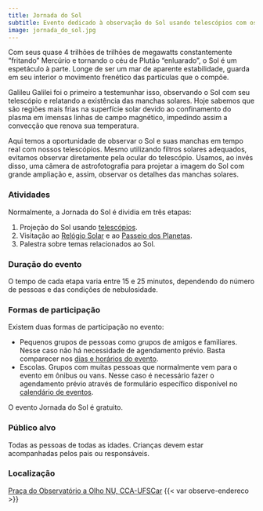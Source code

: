 ```yaml
---
title: Jornada do Sol
subtitle: Evento dedicado à observação do Sol usando telescópios com os devidos filtros solares.
image: jornada_do_sol.jpg
---
```


Com seus quase 4 trilhões de trilhões de megawatts constantemente "fritando" Mercúrio e tornando o céu de Plutão "enluarado", o Sol é um espetáculo à parte. Longe de ser um mar de aparente estabilidade, guarda em seu interior o movimento frenético das partículas que o compõe.

Galileu Galilei foi o primeiro a testemunhar isso, observando o Sol com seu telescópio e relatando a existência das manchas solares. Hoje sabemos que são regiões mais frias na superfície solar devido ao confinamento do plasma em imensas linhas de campo magnético, impedindo assim a convecção que renova sua temperatura.

Aqui temos a oportunidade de observar o Sol e suas manchas em tempo real com nossos telescópios. Mesmo utilizando filtros solares adequados, evitamos observar diretamente pela ocular do telescópio. Usamos, ao invés disso, uma câmera de astrofotografia para projetar a imagem do Sol com grande ampliação e, assim, observar os detalhes das manchas solares.

### Atividades

Normalmente, a Jornada do Sol é dividia em três etapas:

1. Projeção do Sol usando [telescópios]({{< var loc.acervo >}}/acervo.qmd).
1. Visitação ao [Relógio Solar]({{< var loc.atividades >}}/observatorio/observatorio.qmd) e ao [Passeio dos Planetas]({{< var loc.atividades >}}/passeio_dos_planetas/passeio_dos_planetas.qmd).
1. Palestra sobre temas relacionados ao Sol.

### Duração do evento

O tempo de cada etapa varia entre 15 e 25 minutos, dependendo do número de pessoas e das condições de nebulosidade.

### Formas de participação

Existem duas formas de participação no evento:

- Pequenos grupos de pessoas como grupos de amigos e familiares. Nesse caso não há necessidade de agendamento prévio. Basta comparecer nos [dias e horários do evento]({{< var loc.calendario >}}/calendario.qmd).
- Escolas. Grupos com muitas pessoas que normalmente vem para o evento em ônibus ou vans. Nesse caso é necessário fazer o agendamento prévio através de formulário específico disponível no [calendário de eventos]({{< var loc.calendario >}}/calendario.qmd).

O evento Jornada do Sol é gratuito.

### Público alvo

Todas as pessoas de todas as idades. Crianças devem estar acompanhadas pelos pais ou responsáveis.

### Localização

[Praça do Observatório a Olho NU, CCA-UFSCar]({{< var loc.localizacao >}})
{{< var observe-endereco >}}
